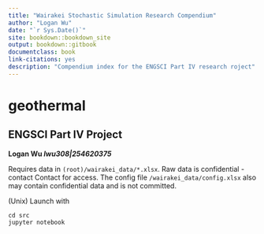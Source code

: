 ```yaml
--- 
title: "Wairakei Stochastic Simulation Research Compendium"
author: "Logan Wu"
date: "`r Sys.Date()`"
site: bookdown::bookdown_site
output: bookdown::gitbook
documentclass: book
link-citations: yes
description: "Compendium index for the ENGSCI Part IV research roject"
---
```


# geothermal

## ENGSCI Part IV Project

**Logan Wu *lwu308|254620375***

Requires data in `(root)/wairakei_data/*.xlsx`. Raw data is confidential - contact Contact for access.
The config file `/wairakei_data/config.xlsx` also may contain confidential data and is not committed.

(Unix) Launch with
```
cd src
jupyter notebook
```